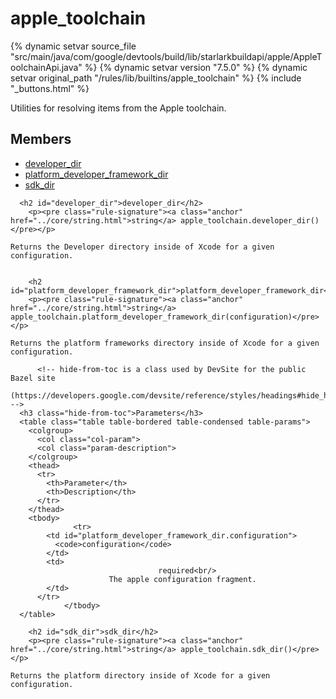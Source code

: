 <html devsite>
<head>
  <meta name="project_path" value="/_project.yaml">
  <meta name="book_path" value="/versions/7.5.0/_book.yaml">
</head>
<body>

<h1 class="page-title" id="modules.apple_toolchain">apple_toolchain</h1>

{% dynamic setvar source_file "src/main/java/com/google/devtools/build/lib/starlarkbuildapi/apple/AppleToolchainApi.java" %}
{% dynamic setvar version "7.5.0" %}
{% dynamic setvar original_path "/rules/lib/builtins/apple_toolchain" %}
{% include "_buttons.html" %}
<!-- {% raw %} -->

Utilities for resolving items from the Apple toolchain.

<h2>Members</h2>
<ul>
    <li>
    <a href="#developer_dir">developer_dir</a>
  </li>
      <li>
    <a href="#platform_developer_framework_dir">platform_developer_framework_dir</a>
  </li>
      <li>
    <a href="#sdk_dir">sdk_dir</a>
  </li>
  </ul>

      <h2 id="developer_dir">developer_dir</h2>
        <p><pre class="rule-signature"><a class="anchor" href="../core/string.html">string</a> apple_toolchain.developer_dir()</pre></p>

    Returns the Developer directory inside of Xcode for a given configuration.


        <h2 id="platform_developer_framework_dir">platform_developer_framework_dir</h2>
        <p><pre class="rule-signature"><a class="anchor" href="../core/string.html">string</a> apple_toolchain.platform_developer_framework_dir(configuration)</pre></p>

    Returns the platform frameworks directory inside of Xcode for a given configuration.

          <!-- hide-from-toc is a class used by DevSite for the public Bazel site
      (https://developers.google.com/devsite/reference/styles/headings#hide_headings_from_the_toc) -->
      <h3 class="hide-from-toc">Parameters</h3>
      <table class="table table-bordered table-condensed table-params">
        <colgroup>
          <col class="col-param">
          <col class="param-description">
        </colgroup>
        <thead>
          <tr>
            <th>Parameter</th>
            <th>Description</th>
          </tr>
        </thead>
        <tbody>
                  <tr>
            <td id="platform_developer_framework_dir.configuration">
              <code>configuration</code>
            </td>
            <td>
                                     required<br/>
                          The apple configuration fragment.
            </td>
          </tr>
                </tbody>
      </table>

        <h2 id="sdk_dir">sdk_dir</h2>
        <p><pre class="rule-signature"><a class="anchor" href="../core/string.html">string</a> apple_toolchain.sdk_dir()</pre></p>

    Returns the platform directory inside of Xcode for a given configuration.



</body>
</html>

<!-- {% endraw %} -->
